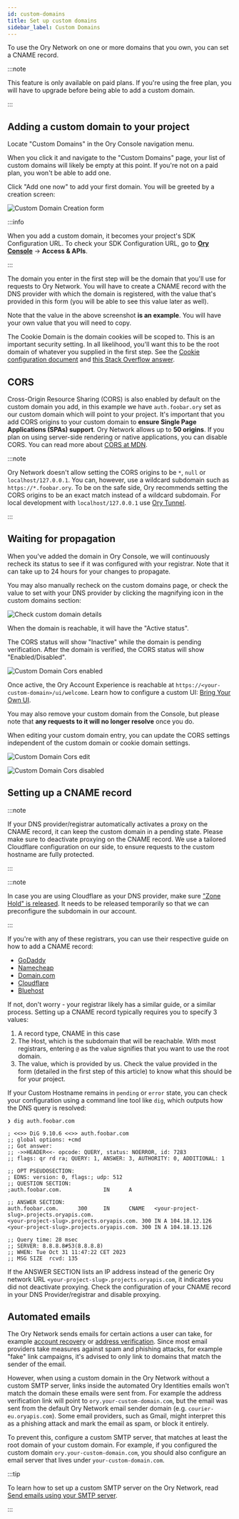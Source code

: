 ```yaml
---
id: custom-domains
title: Set up custom domains
sidebar_label: Custom Domains
---
```


To use the Ory Network on one or more domains that you own, you can set a CNAME record.

:::note

This feature is only available on paid plans. If you're using the free plan, you will have to upgrade before being able to add a
custom domain.

:::

## Adding a custom domain to your project

Locate "Custom Domains" in the Ory Console navigation menu.

When you click it and navigate to the "Custom Domains" page, your list of custom domains will likely be empty at this point. If
you're not on a paid plan, you won't be able to add one.

Click "Add one now" to add your first domain. You will be greeted by a creation screen:

![Custom Domain Creation form](./_static/custom-domains/cname-create.png)

:::info

When you add a custom domain, it becomes your project's SDK Configuration URL. To check your SDK Configuration URL, go to
[**Ory Console**](https://console.ory.sh/) → **Access & APIs**.

:::

The domain you enter in the first step will be the domain that you'll use for requests to Ory Network. You will have to create a
CNAME record with the DNS provider with which the domain is registered, with the value that's provided in this form (you will be
able to see this value later as well).

Note that the value in the above screenshot **is an example**. You will have your own value that you will need to copy.

The Cookie Domain is the domain cookies will be scoped to. This is an important security setting. In all likelihood, you'll want
this to be the root domain of whatever you supplied in the first step. See the
[Cookie configuration document](https://www.ory.sh/kratos/docs/guides/configuring-cookies/) and
[this Stack Overflow answer](https://stackoverflow.com/a/23086139).

## CORS

Cross-Origin Resource Sharing (CORS) is also enabled by default on the custom domain you add, in this example we have
`auth.foobar.ory` set as our custom domain which will point to your project. It's important that you add CORS origins to your
custom domain to **ensure Single Page Applications (SPAs) support**. Ory Network allows up to **50 origins**. If you plan on using
server-side rendering or native applications, you can disable CORS. You can read more about
[CORS at MDN](https://developer.mozilla.org/en-US/docs/Web/HTTP/CORS).

:::note

Ory Network doesn't allow setting the CORS origins to be `*`, `null` or `localhost/127.0.0.1`. You can, however, use a wildcard
subdomain such as `https://*.foobar.ory`. To be on the safe side, Ory recommends setting the CORS origins to be an exact match
instead of a wildcard subdomain. For local development with `localhost/127.0.0.1` use [Ory Tunnel](./cli/20_proxy-and-tunnel.mdx).

:::

## Waiting for propagation

When you've added the domain in Ory Console, we will continuously recheck its status to see if it was configured with your
registrar. Note that it can take up to 24 hours for your changes to propagate.

You may also manually recheck on the custom domains page, or check the value to set with your DNS provider by clicking the
magnifying icon in the custom domains section:

![Check custom domain details](./_static/custom-domains/cname-cors-check.png)

When the domain is reachable, it will have the "Active status".

The CORS status will show "Inactive" while the domain is pending verification. After the domain is verified, the CORS status will
show "Enabled/Disabled".

![Custom Domain Cors enabled](./_static/custom-domains/cname-cors-enabled.png)

Once active, the Ory Account Experience is reachable at `https://<your-custom-domain>/ui/welcome`. Learn how to configure a custom
UI: [Bring Your Own UI](../kratos/bring-your-own-ui/configure-ory-to-use-your-ui).

You may also remove your custom domain from the Console, but please note that **any requests to it will no longer resolve** once
you do.

When editing your custom domain entry, you can update the CORS settings independent of the custom domain or cookie domain
settings.

![Custom Domain Cors edit](./_static/custom-domains/cname-cors-edit.png)

![Custom Domain Cors disabled](./_static/custom-domains/cname-cors-disabled.png)

## Setting up a CNAME record

:::note

If your DNS provider/registrar automatically activates a proxy on the CNAME record, it can keep the custom domain in a pending
state. Please make sure to deactivate proxying on the CNAME record. We use a tailored Cloudflare configuration on our side, to
ensure requests to the custom hostname are fully protected.

:::

:::note

In case you are using Cloudflare as your DNS provider, make sure
["Zone Hold" is released](https://developers.cloudflare.com/fundamentals/setup/account/account-security/zone-holds/#release-zone-holds).
It needs to be released temporarily so that we can preconfigure the subdomain in our account.

:::

If you're with any of these registrars, you can use their respective guide on how to add a CNAME record:

- [GoDaddy](https://www.godaddy.com/help/add-a-cname-record-19236)
- [Namecheap](https://www.namecheap.com/support/knowledgebase/article.aspx/9646/2237/how-to-create-a-cname-record-for-your-domain/)
- [Domain.com](https://www.domain.com/help/article/dns-management-how-to-update-cname-aliases)
- [Cloudflare](https://support.cloudflare.com/hc/en-us/articles/360019093151-Managing-DNS-records-in-Cloudflare)
- [Bluehost](https://my.bluehost.com/hosting/help/resource/714)

If not, don't worry - your registrar likely has a similar guide, or a similar process. Setting up a CNAME record typically
requires you to specify 3 values:

1. A record type, CNAME in this case
2. The Host, which is the subdomain that will be reachable. With most registrars, entering `@` as the value signifies that you
   want to use the root domain.
3. The value, which is provided by us. Check the value provided in the form (detailed in the first step of this article) to know
   what this should be for your project.

If your Custom Hostname remains in `pending` or `error` state, you can check your configuration using a command line tool like
`dig`, which outputs how the DNS query is resolved:

```
❯ dig auth.foobar.com

; <<>> DiG 9.10.6 <<>> auth.foobar.com
;; global options: +cmd
;; Got answer:
;; ->>HEADER<<- opcode: QUERY, status: NOERROR, id: 7283
;; flags: qr rd ra; QUERY: 1, ANSWER: 3, AUTHORITY: 0, ADDITIONAL: 1

;; OPT PSEUDOSECTION:
; EDNS: version: 0, flags:; udp: 512
;; QUESTION SECTION:
;auth.foobar.com.             IN      A

;; ANSWER SECTION:
auth.foobar.com.      300     IN      CNAME   <your-project-slug>.projects.oryapis.com.
<your-project-slug>.projects.oryapis.com. 300 IN A 104.18.12.126
<your-project-slug>.projects.oryapis.com. 300 IN A 104.18.13.126

;; Query time: 28 msec
;; SERVER: 8.8.8.8#53(8.8.8.8)
;; WHEN: Tue Oct 31 11:47:22 CET 2023
;; MSG SIZE  rcvd: 135
```

If the ANSWER SECTION lists an IP address instead of the generic Ory network URL `<your-project-slug>.projects.oryapis.com`, it
indicates you did not deactivate proxying. Check the configuration of your CNAME record in your DNS Provider/registrar and disable
proxying.

## Automated emails

The Ory Network sends emails for certain actions a user can take, for example
[account recovery](./../kratos/self-service/flows/account-recovery-password-reset.mdx) or
[address verification](./../kratos/self-service/flows/verify-email-account-activation.mdx). Since most email providers take
measures against spam and phishing attacks, for example "fake" link campaigns, it's advised to only link to domains that match the
sender of the email.

However, when using a custom domain in the Ory Network without a custom SMTP server, links inside the automated Ory Identities
emails won't match the domain these emails were sent from. For example the address verification link will point to
`ory.your-custom-domain.com`, but the email was sent from the default Ory Network email sender domain (e.g.
`courier-eu.oryapis.com`). Some email providers, such as Gmail, might interpret this as a phishing attack and mark the email as
spam, or block it entirely.

To prevent this, configure a custom SMTP server, that matches at least the root domain of your custom domain. For example, if you
configured the custom domain `ory.your-custom-domain.com`, you should also configure an email server that lives under
`your-custom-domain.com`.

:::tip

To learn how to set up a custom SMTP server on the Ory Network, read
[Send emails using your SMTP server](./../kratos/emails-sms/01_sending-emails-smtp.mdx#send-emails-using-your-smtp-server).

:::
